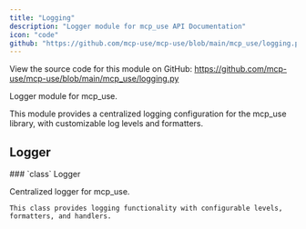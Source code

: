 ```yaml
---
title: "Logging"
description: "Logger module for mcp_use API Documentation"
icon: "code"
github: "https://github.com/mcp-use/mcp-use/blob/main/mcp_use/logging.py"
---
```


<Callout type="info" title="Source Code">
View the source code for this module on GitHub: <a href='https://github.com/mcp-use/mcp-use/blob/main/mcp_use/logging.py' target='_blank' rel='noopener noreferrer'>https://github.com/mcp-use/mcp-use/blob/main/mcp_use/logging.py</a>
</Callout>

Logger module for mcp_use.

This module provides a centralized logging configuration for the mcp_use library,
with customizable log levels and formatters.

## Logger

<Card type="info" img="http://localhost:3000/gradient-generator/api/random?width=800&height=50">
### `class` Logger

Centralized logger for mcp_use.

    This class provides logging functionality with configurable levels,
    formatters, and handlers.

</Card>
